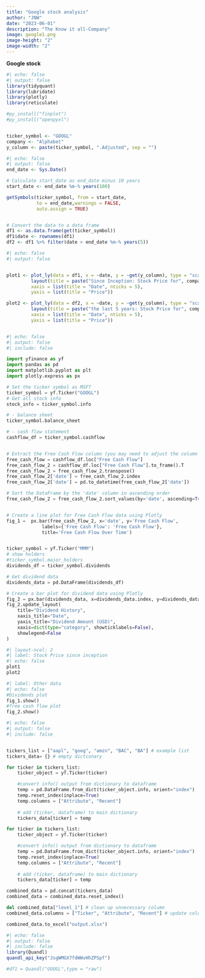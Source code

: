 ```yaml
---
title: "Google stock analysis"
author: "JNW"
date: "2023-06-01"
description: "The Know it all-Company"
image: google1.png
image-height: "2"
image-width: "2"
---
```


**Google stock**

```r
#| echo: false
#| output: false
library(tidyquant)
library(lubridate)
library(plotly)
library(reticulate)

#py_install("finplot")
#py_install("openpyxl")


ticker_symbol <- "GOOGL"
company <- "Alphabet"
y_column <- paste(ticker_symbol, ".Adjusted", sep = "")


```

```r
#| echo: false
#| output: false
end_date <- Sys.Date()

# Calculate start_date as end_date minus 10 years
start_date <- end_date %m-% years(100)

getSymbols(ticker_symbol, from = start_date,
           to = end_date,warnings = FALSE,
           auto.assign = TRUE)


# Convert the data to a data frame
df1 <- as.data.frame(get(ticker_symbol))
df1$date <- rownames(df1)
df2 <- df1 %>% filter(date > end_date %m-% years(5))


```

```r
#| echo: false
#| output: false


plot1 <- plot_ly(data = df1, x = ~date, y = ~get(y_column), type = "scatter", mode = "lines", name = paste(company,                   "stock")) %>%
         layout(title = paste("Since Inception: Stock Price for", company, "(", ticker_symbol, ")"),
         xaxis = list(title = "Date", nticks = 5),
         yaxis = list(title = "Price"))

plot2 <- plot_ly(data = df2, x = ~date, y = ~get(y_column), type = "scatter", mode = "lines", name = paste(company,                 "stock")) %>%
         layout(title = paste("the last 5 years: Stock Price for", company, "(", ticker_symbol, ")"),
         xaxis = list(title = "Date", nticks = 5),
         yaxis = list(title = "Price"))



```

```python
#| echo: false
#| output: false
#| include: false

import yfinance as yf
import pandas as pd
import matplotlib.pyplot as plt  
import plotly.express as px

# Set the ticker symbol as MSFT
ticker_symbol = yf.Ticker("GOOGL")
# Get all stock info
stock_info = ticker_symbol.info

# - balance sheet
ticker_symbol.balance_sheet

# - cash flow statement
cashflow_df = ticker_symbol.cashflow


# Extract the Free Cash Flow column (you may need to adjust the column name)
free_cash_flow = cashflow_df.loc["Free Cash Flow"]
free_cash_flow_2 = cashflow_df.loc["Free Cash Flow"].to_frame().T
free_cash_flow_2 = free_cash_flow_2.transpose()
free_cash_flow_2['date'] = free_cash_flow_2.index
free_cash_flow_2['date'] = pd.to_datetime(free_cash_flow_2['date'])

# Sort the DataFrame by the 'date' column in ascending order
free_cash_flow_2 = free_cash_flow_2.sort_values(by='date', ascending=True)


# Create a line plot for Free Cash Flow data using Plotly
fig_1 =  px.bar(free_cash_flow_2, x='date', y='Free Cash Flow',
             labels={'Free Cash Flow': 'Free Cash Flow'},
             title='Free Cash Flow Over Time')


ticker_symbol = yf.Ticker("MMM")
# show holders
#ticker_symbol.major_holders
dividends_df = ticker_symbol.dividends

# Get dividend data
dividends_data = pd.DataFrame(dividends_df)

# Create a bar plot for dividend data using Plotly
fig_2 = px.bar(dividends_data, x=dividends_data.index, y=dividends_data.Dividends, labels={"index": "Date", "y": "Dividend Amount"})
fig_2.update_layout(
    title="Dividend History",
    xaxis_title="Date",
    yaxis_title="Dividend Amount (USD)",
    xaxis=dict(type="category", showticklabels=False),
    showlegend=False
)


```

```r
#| layout-ncol: 2
#| label: Stock Price since inception
#| echo: false
plot1
plot2

```

```python
#| label: Other data
#| echo: false
#Dividends plot
fig_1.show()
#free cash flow plot
fig_2.show()

```

```python
#| echo: false
#| output: false
#| include: false


tickers_list = ["aapl", "goog", "amzn", "BAC", "BA"] # example list
tickers_data= {} # empty dictionary

for ticker in tickers_list:
    ticker_object = yf.Ticker(ticker)

    #convert info() output from dictionary to dataframe
    temp = pd.DataFrame.from_dict(ticker_object.info, orient="index")
    temp.reset_index(inplace=True)
    temp.columns = ["Attribute", "Recent"]
    
    # add (ticker, dataframe) to main dictionary
    tickers_data[ticker] = temp

for ticker in tickers_list:
    ticker_object = yf.Ticker(ticker)

    #convert info() output from dictionary to dataframe
    temp = pd.DataFrame.from_dict(ticker_object.info, orient="index")
    temp.reset_index(inplace=True)
    temp.columns = ["Attribute", "Recent"]
    
    # add (ticker, dataframe) to main dictionary
    tickers_data[ticker] = temp

combined_data = pd.concat(tickers_data)
combined_data = combined_data.reset_index()

del combined_data["level_1"] # clean up unnecessary column
combined_data.columns = ["Ticker", "Attribute", "Recent"] # update column names

combined_data.to_excel("output.xlsx")  

```

```r
#| echo: false
#| output: false
#| include: false
library(Quandl)
quandl_api_key("JsgWMGX7fdWWvHhZPSpf")

#df1 = Quandl("GOOGL",type = "raw")




```
